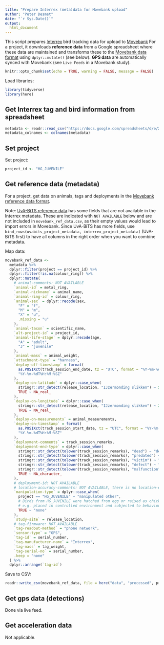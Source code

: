 ```yaml
---
title: "Prepare Interrex (meta)data for Movebank upload"
author: "Peter Desmet"
date: "`r Sys.Date()`"
output:
  html_document
---
```


This script prepares [Interrex](http://interrex-tracking.com/) bird tracking data for upload to [Movebank](https://www.movebank.org/) For a project, it downloads **reference data** from a Google spreadsheet where these data are maintained and transforms these to the [Movebank data format](https://www.movebank.org/node/2381) using `dplyr::mutate()` (see below). **GPS data** are automatically synced with Movebank (see `Live Feeds` in a Movebank study).

```r
knitr::opts_chunk$set(echo = TRUE, warning = FALSE, message = FALSE)
```

Load libraries:

```r
library(tidyverse)
library(here)
```

## Get Interrex tag and bird information from spreadsheet

```r
metadata <- readr::read_csv("https://docs.google.com/spreadsheets/d/e/2PACX-1vSJAdGCKUnFn_9TuTN5RFs2V7wdRytJ-TgePX-eVH6mALcupdF0VqDQ6MJVBDxJG1cjRWv7fu30jzNq/pub?gid=0&single=true&output=csv")
metadata_colnames <- colnames(metadata)
```

## Set project

Set project:

```r
project_id <- "HG_JUVENILE"
```

## Get reference data (metadata)

For a project, get data on animals, tags and deployments in the [Movebank reference data format](https://www.movebank.org/node/27).

Note: [UvA-BiTS reference data](../sql/movebank_ref.sql) has some fields that are not available in the Interrex metadata. These are indicated with `NOT AVAILABLE` below and are not included in `movebank_ref_data.csv`, as their empty values would lead to import errors in Movebank. Since UvA-BiTS has more fields, use `bind_rows(uvabits_project_metadata, interrex_project_metadata)` (UvA-BiTS first) to have all columns in the right order when you want to combine metadata.

Map data:

```r
movebank_ref_data <-
  metadata %>%
  dplyr::filter(project == project_id) %>%
  dplyr::filter(!is.na(colour_ring)) %>%
  dplyr::mutate(
    # animal-comments: NOT AVAILABLE
    `animal-id` = metal_ring,
    `animal-nickname` = animal_name,
    `animal-ring-id` = colour_ring,
    `animal-sex` = dplyr::recode(sex,
      "F" = "f",
      "M" = "m",
      "X" = "u",
      .missing = "u"
    ),
    `animal-taxon` = scientific_name,
    `alt-project-id` = project_id,
    `animal-life-stage` = dplyr::recode(age,
      "A" = "adult",
      "J" = "juvenile"
    ),
    `animal-mass` = animal_weight,
    `attachment-type` = "harness",
    `deploy-off-timestamp` = format(
      as.POSIXct(track_session_end_date, tz = "UTC", format = "%Y-%m-%d %H:%M:%S"),
      "%Y-%m-%dT%H:%M:%SZ"
    ),
    `deploy-on-latitude` = dplyr::case_when(
      stringr::str_detect(release_location, "IJzermonding slikken") ~ 51.15146,
      TRUE ~ NA_real_
    ),
    `deploy-on-longitude` = dplyr::case_when(
      stringr::str_detect(release_location, "IJzermonding slikken") ~ 2.73127,
      TRUE ~ NA_real_
    ),
    `deploy-on-measurements` = animal_measurements,
    `deploy-on-timestamp` = format(
      as.POSIXct(track_session_start_date, tz = "UTC", format = "%Y-%m-%d %H:%M:%S"),
      "%Y-%m-%dT%H:%M:%SZ"
    ),
    `deployment-comments` = track_session_remarks,
    `deployment-end-type` = dplyr::case_when(
      stringr::str_detect(tolower(track_session_remarks), "dead") ~ "dead",
      stringr::str_detect(tolower(track_session_remarks), "predated") ~ "dead",
      stringr::str_detect(tolower(track_session_remarks), "victim") ~ "dead",
      stringr::str_detect(tolower(track_session_remarks), "defect") ~ "equipment failure",
      stringr::str_detect(tolower(track_session_remarks), "malfunction") ~ "equipment failure",
      TRUE ~ NA_character_
    ),
    # deployment-id: NOT AVAILABLE
    # location-accuracy-comments: NOT AVAILABLE, there is no location-error-numerical/vertical-error-numerical in the gps data
    `manipulation-type` = dplyr::case_when(
      project == "HG_JUVENILE" ~ "manipulated other",
      # Birds from HG_JUVENILE were hatched from egg or raised as chicks
      # e.g. placed in controlled environment and subjected to behavioural studies
      TRUE ~ "none"
    ),
    `study-site` = release_location,
    # tag-firmware: NOT AVAILABLE
    `tag-readout-method` = "phone network",
    `sensor-type` = "GPS",
    `tag-id` = serial_number,
    `tag-manufacturer-name` = "Interrex",
    `tag-mass` = tag_weight,
    `tag-serial-no` = serial_number,
    .keep = "none"
  ) %>%
  dplyr::arrange(`tag-id`)
```

Save to CSV:

```r
readr::write_csv(movebank_ref_data, file = here("data", "processed", project_id, "movebank_ref_data.csv"), na = "")
```

## Get gps data (detections)

Done via live feed.

## Get acceleration data

Not applicable.
